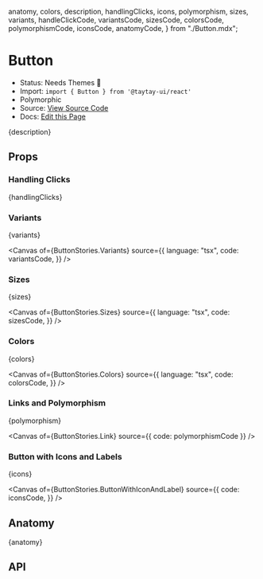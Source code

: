   anatomy,
  colors,
  description,
  handlingClicks,
  icons,
  polymorphism,
  sizes,
  variants,
  handleClickCode,
  variantsCode,
  sizesCode,
  colorsCode,
  polymorphismCode,
  iconsCode,
  anatomyCode,
} from "./Button.mdx";


<Meta of={ButtonStories} />

# Button

- Status: Needs Themes 🚧
- Import: `import { Button } from '@taytay-ui/react'`
- Polymorphic
- Source: [View Source Code](https://github.com/taylorfsteele/taytay-ui/blob/main/packages/react/src/Button/Button.tsx)
- Docs: [Edit this Page](https://github.com/taylorfsteele/taytay-ui/blob/main/packages/react/src/Button/Button.mdx)

<p>{description}</p>

<Canvas of={ButtonStories.ButtonStory} />

## Props

### Handling Clicks

<p>{handlingClicks}</p>

<Source dark code={handleClickCode} />

### Variants

<p>{variants}</p>

<Canvas
  of={ButtonStories.Variants}
  source={{
    language: "tsx",
    code: variantsCode,
  }}
/>

### Sizes

<p>{sizes}</p>

<Canvas
  of={ButtonStories.Sizes}
  source={{
    language: "tsx",
    code: sizesCode,
  }}
/>

### Colors

<p>{colors}</p>

<Canvas
  of={ButtonStories.Colors}
  source={{
    language: "tsx",
    code: colorsCode,
  }}
/>

### Links and Polymorphism

<p>{polymorphism}</p>

<Canvas of={ButtonStories.Link} source={{ code: polymorphismCode }} />

### Button with Icons and Labels

<p>{icons}</p>

<Canvas
  of={ButtonStories.ButtonWithIconAndLabel}
  source={{
    code: iconsCode,
  }}
/>

## Anatomy

<p>{anatomy}</p>

<Source dark code={anatomyCode} />

## API

<ArgTypes of={ButtonStories} sort="alpha" />
